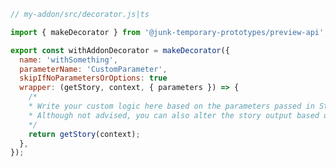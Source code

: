 ```js
// my-addon/src/decorator.js|ts

import { makeDecorator } from '@junk-temporary-prototypes/preview-api';

export const withAddonDecorator = makeDecorator({
  name: 'withSomething',
  parameterName: 'CustomParameter',
  skipIfNoParametersOrOptions: true
  wrapper: (getStory, context, { parameters }) => {
    /*
    * Write your custom logic here based on the parameters passed in Storybook's stories.
    * Although not advised, you can also alter the story output based on the parameters.
    */
    return getStory(context);
  },
});
```
